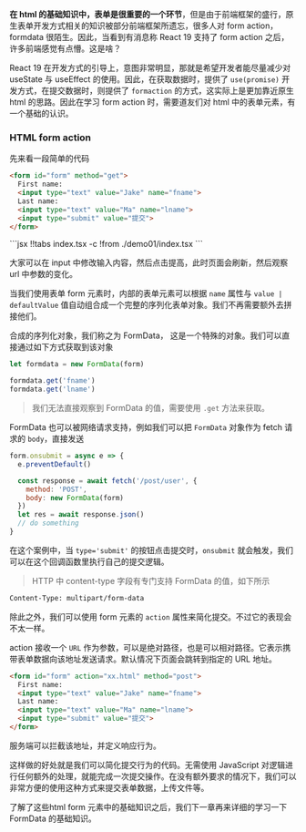 


**在 html 的基础知识中，表单是很重要的一个环节**，但是由于前端框架的盛行，原生表单开发方式相关的知识被部分前端框架所遗忘，很多人对 form action，formdata 很陌生。因此，当看到有消息称 React 19 支持了 form action 之后，许多前端感觉有点懵。这是啥？

React 19 在开发方式的引导上，意图非常明显，那就是希望开发者能尽量减少对 useState 与 useEffect 的使用。因此，在获取数据时，提供了 `use(promise)` 开发方式，在提交数据时，则提供了 `formaction` 的方式，这实际上是更加靠近原生 html 的思路。因此在学习 form action 时，需要道友们对 html 中的表单元素，有一个基础的认识。

### HTML form action

先来看一段简单的代码

```html
<form id="form" method="get">
  First name:
  <input type="text" value="Jake" name="fname">
  Last name:
  <input type="text" value="Ma" name="lname">
  <input type="submit" value="提交">
</form>
```

<Demo01 />
<CodeTabs>
```jsx !!tabs index.tsx -c
!from ./demo01/index.tsx
```

</CodeTabs>

大家可以在 input 中修改输入内容，然后点击提高，此时页面会刷新，然后观察 url 中参数的变化。

当我们使用表单 form 元素时，内部的表单元素可以根据 `name` 属性与 `value | defaultValue` 值自动组合成一个完整的序列化表单对象。我们不再需要额外去拼接他们。

合成的序列化对象，我们称之为 FormData， 这是一个特殊的对象。我们可以直接通过如下方式获取到该对象

```js
let formdata = new FormData(form)

formdata.get('fname')
formdata.get('lname')
```

> 我们无法直接观察到 FormData 的值，需要使用 `.get` 方法来获取。


FormData 也可以被网络请求支持，例如我们可以把 `FormData` 对象作为 fetch 请求的 `body`，直接发送

```js
form.onsubmit = async e => {
  e.preventDefault()

  const response = await fetch('/post/user', {
    method: 'POST',
    body: new FormData(form)
  })
  let res = await response.json()
  // do something
}
```

在这个案例中，当 `type='submit'` 的按钮点击提交时，`onsubmit` 就会触发，我们可以在这个回调函数里执行自己的提交逻辑。

> HTTP 中 content-type 字段有专门支持 FormData 的值，如下所示
```bash
Content-Type: multipart/form-data
```

除此之外，我们可以使用 form 元素的 `action` 属性来简化提交。不过它的表现会不太一样。

action 接收一个 `URL` 作为参数，可以是绝对路径，也是可以相对路径。它表示携带表单数据向该地址发送请求。默认情况下页面会跳转到指定的 URL 地址。

```html
<form id="form" action="xx.html" method="post">
  First name:
  <input type="text" value="Jake" name="fname">
  Last name:
  <input type="text" value="Ma" name="lname">
  <input type="submit" value="提交">
</form>
```

服务端可以拦截该地址，并定义响应行为。

这样做的好处就是我们可以简化提交行为的代码。无需使用 JavaScript 对逻辑进行任何额外的处理，就能完成一次提交操作。在没有额外要求的情况下，我们可以非常方便的使用这种方式来提交表单数据，上传文件等。

了解了这些html form 元素中的基础知识之后，我们下一章再来详细的学习一下 FormData 的基础知识。
